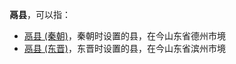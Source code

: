 '''鬲县'''，可以指：
*[[鬲县_(秦朝)|鬲县 (秦朝)]]，秦朝时设置的县，在今山东省德州市境
*[[鬲县_(东晋)|鬲县 (东晋)]]，东晋时设置的县，在今山东省滨州市境
{{Disambig|G|Cat=二字中国县名消歧义}}